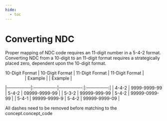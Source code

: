 ```yaml
---
hide:
  - toc
---
```


# Converting NDC

Proper mapping of NDC code requires an 11-digit number in a 5-4-2 format. Converting NDC from a 10-digit to an 11-digit format requires a strategically placed zero, dependent upon the 10-digit format. 

| 10-Digit Format | 10-Digit Format | 11-Digit Format | 11-Digit Format |
|                 |    Example      |                 |    Example      |  
|-----------------|:----------------|----------------:|:---------------:|
| 4-4-2           | 9999-9999-99    |    5-4-2        |  09999-9999-99  |
| 5-3-2           | 99999-999-99    |   5-4-2         |  99999-0999-99  |
| 5-4-1           | 99999-9999-9    |     5-4-2       |  99999-9999-09  |

All dashes need to be removed before matching to the concept.concept_code 
